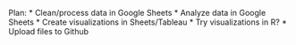 Plan:
* Clean/process data in Google Sheets
* Analyze data in Google Sheets
* Create visualizations in Sheets/Tableau
* Try visualizations in R?
* Upload files to Github
